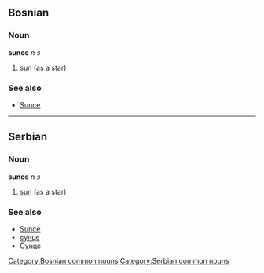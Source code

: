 ==Bosnian==
===Noun===
'''sunce''' ''n s''
#[[sun]] (as a star)
===See also===
*[[Sunce]]
[[Category:Bosnian common nouns]]
----
==Serbian==
===Noun===
'''sunce''' ''n s''
#[[sun]] (as a star)
===See also===
*[[Sunce]]
*[[сунце]]
*[[Сунце]]
[[Category:Serbian common nouns]]